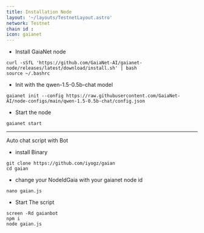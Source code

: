 ```yaml
---
title: Installation Node
layout: '~/layouts/TestnetLayout.astro'
network: Testnet
chain id : 
icon: gaianet
---
```


- Install GaiaNet node
```
curl -sSfL 'https://github.com/GaiaNet-AI/gaianet-node/releases/latest/download/install.sh' | bash
source ~/.bashrc
```

- Init with the qwen-1.5-0.5b-chat model
```
gaianet init --config https://raw.githubusercontent.com/GaiaNet-AI/node-configs/main/qwen-1.5-0.5b-chat/config.json
```

- Start the node
```
gaianet start
```

---
 Auto chat script with Bot

- install Binary
```
git clone https://github.com/iyogz/gaian 
cd gaian
```
- change your NodeIdGaia with your gaianet node id
```
nano gaian.js
```
- Start The script
```
screen -Rd gaianbot
npm i
node gaian.js
```